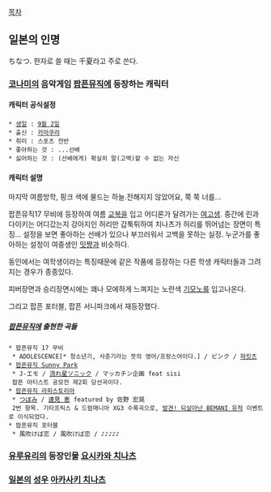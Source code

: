 [[목차]]

== 일본의 인명 ==
ちなつ. 한자로 쓸 때는 千夏라고 주로 쓴다.


=== [[코나미]]의 음악게임 [[팝픈뮤직]]에 등장하는 캐릭터 ===

==== 캐릭터 공식설정 ====
 * [[팝픈뮤직/캐릭터/생일|생일]] : [[9월 2일]]
 * 출신 : [[카마쿠라]]
 * 취미 : 스포츠 전반 
 * 좋아하는 것 : ...선배
 * 싫어하는 것 : (선배에게) 확실히 말(고백)할 수 없는 자신
==== 캐릭터 설명 ====
마지막 여름방학, 핑크 색에 물드는 하늘.전해지지 않았어요, 쭉 쭉 너를…

팝픈뮤직17 무비에 등장하여 여름 [[교복]]을 입고 어디론가 달려가는 [[여고생]]. 중간에 린과 다이키는 어디갔는지 강아지인 허리만 갑툭튀하여 치나츠가 허리를 뛰어넘는 장면이 특징... 설정을 보면 좋아하는 선배가 있으나 부끄러워서 고백을 못하는 실정. 누군가를 좋아하는 설정이 여중생인 [[밋쨩]]과 비슷하다.

동인에서는 여학생이라는 특징때문에 같은 작품에 등장하는 다른 학생 캐릭터들과 그려지는 경우가 종종있다.

피버장면과 승리장면시에는 꽤나 모에하게 느껴지는 노란색 [[기모노]]를 입고나온다.

그리고 팝픈 포터블, 팝픈 서니파크에서 재등장했다.

===== [[팝픈뮤직]]에 출현한 곡들 =====
 * 팝픈뮤직 17 무비
  * ADOLESCENCE[* 청소년기, 사춘기라는 뜻의 영어/프랑스어이다.] / ピンク / [[파킷츠]]
 * [[팝픈뮤직 Sunny Park]]
  * J-エモ / [[流れ星ソニック]] / マッカチン企画 feat sisi
  팝픈 아티스트 공모전 제2회 당선곡이다.
 * [[팝픈뮤직 라피스토리아]]
  * [[つぼみ]] / [[타츠미 메구미|達見 恵]] featured by 佐野 宏晃
  2번 항목. 기타프릭스 & 드럼매니아 XG3 수록곡으로, [[발견! 되살아난 BEMANI 유적]] 이벤트로 이식되었다.
 * 팝픈뮤직 포터블
  * 風吹けば恋 / 風吹けば恋 / ♪♪♪♪♪
=== [[유루유리]]의 등장인물 [[요시카와 치나츠]] ===

=== [[일본]]의 [[성우]] [[아카사키 치나츠]] ===
